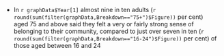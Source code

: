 * In `r graphData$Year[1]` almost nine in ten adults (`r round(sum(filter(graphData,Breakdown=="75+")$Figure))` per cent) aged 75 and above said they felt a very or fairly strong sense of belonging to their community, compared to just over seven in ten (`r round(sum(filter(graphData,Breakdown=="16-24")$Figure))` per cent) of those aged between 16 and 24
